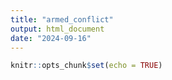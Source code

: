 ```yaml
---
title: "armed_conflict"
output: html_document
date: "2024-09-16"
---
```


```r
knitr::opts_chunk$set(echo = TRUE)
```
 
```

```